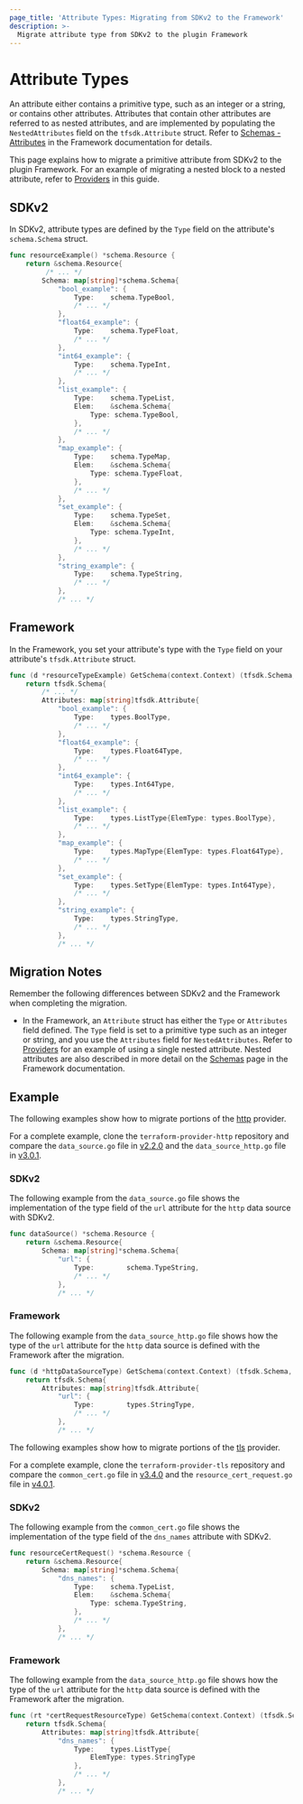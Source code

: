 ```yaml
---
page_title: 'Attribute Types: Migrating from SDKv2 to the Framework'
description: >-
  Migrate attribute type from SDKv2 to the plugin Framework
---
```


# Attribute Types

An attribute either contains a primitive type, such as an integer or a string, or contains other attributes. Attributes
that contain other attributes are referred to as nested attributes, and are implemented by populating the
`NestedAttributes` field on the `tfsdk.Attribute` struct. Refer to
[Schemas - Attributes](/plugin/framework/schemas#type) in the Framework documentation for details.

This page explains how to migrate a primitive attribute from SDKv2 to the plugin Framework. For an example of
migrating a nested block to a nested attribute, refer to [Providers](/plugin/framework/migrating/providers#example-1) in
this guide.

## SDKv2

In SDKv2, attribute types are defined by the `Type` field on the attribute's `schema.Schema` struct.

```go
func resourceExample() *schema.Resource {
    return &schema.Resource{
         /* ... */
        Schema: map[string]*schema.Schema{
            "bool_example": {
                Type:    schema.TypeBool,
                /* ... */
            },
            "float64_example": {
                Type:    schema.TypeFloat,
                /* ... */
            },
            "int64_example": {
                Type:    schema.TypeInt,
                /* ... */
            },
            "list_example": {
                Type:    schema.TypeList,
                Elem:    &schema.Schema{
			        Type: schema.TypeBool,
		        },
                /* ... */
            },
            "map_example": {
                Type:    schema.TypeMap,
                Elem:    &schema.Schema{
			        Type: schema.TypeFloat,
		        },
                /* ... */
            },
            "set_example": {
                Type:    schema.TypeSet,
                Elem:    &schema.Schema{
			        Type: schema.TypeInt,
		        },
                /* ... */
            },
            "string_example": {
                Type:    schema.TypeString,
                /* ... */
            },
            /* ... */
```
## Framework

In the Framework, you set your attribute's type with the `Type` field on your attribute's `tfsdk.Attribute` struct.

```go
func (d *resourceTypeExample) GetSchema(context.Context) (tfsdk.Schema, diag.Diagnostics) {
    return tfsdk.Schema{
        /* ... */
        Attributes: map[string]tfsdk.Attribute{
            "bool_example": {
				Type:    types.BoolType,
				/* ... */
			},
			"float64_example": {
				Type:    types.Float64Type,
				/* ... */
			},
			"int64_example": {
				Type:    types.Int64Type,
				/* ... */
			},
			"list_example": {
				Type:    types.ListType{ElemType: types.BoolType},
				/* ... */
			},
			"map_example": {
				Type:    types.MapType{ElemType: types.Float64Type},
				/* ... */
			},
			"set_example": {
				Type:    types.SetType{ElemType: types.Int64Type},
				/* ... */
			},
			"string_example": {
				Type:    types.StringType,
				/* ... */
			},
            /* ... */
```

## Migration Notes

Remember the following differences between SDKv2 and the Framework when completing the migration.

- In the Framework, an `Attribute` struct has either the `Type` or `Attributes` field defined. The `Type` field is set to
a primitive type such as an integer or string, and you use the `Attributes` field for `NestedAttributes`. Refer to
[Providers](/plugin/framework/migrating/providers#example-1) for an example of using a single
nested attribute. Nested attributes are also described in more detail on the
[Schemas](https://www.terraform.io/plugin/framework/schemas#attributes-1) page in the Framework documentation.

## Example

The following examples show how to migrate portions of the
[http](https://github.com/hashicorp/terraform-provider-http) provider.

For a complete example, clone the
`terraform-provider-http` repository and compare the `data_source.go` file in
[v2.2.0](https://github.com/hashicorp/terraform-provider-http/blob/v2.2.0/internal/provider/data_source.go)
and the `data_source_http.go` file in
[v3.0.1](https://github.com/hashicorp/terraform-provider-http/blob/v3.0.1/internal/provider/data_source_http.go).

### SDKv2

The following example from the `data_source.go` file shows the implementation of the type field of the `url` attribute
for the `http` data source with SDKv2.

```go
func dataSource() *schema.Resource {
    return &schema.Resource{
        Schema: map[string]*schema.Schema{
            "url": {
                Type:        schema.TypeString,
                /* ... */
            },
            /* ... */
```

### Framework

The following example from the `data_source_http.go` file shows how the type of the `url` attribute for the `http` data
source is defined with the Framework after the migration.

```go
func (d *httpDataSourceType) GetSchema(context.Context) (tfsdk.Schema, diag.Diagnostics) {
    return tfsdk.Schema{
        Attributes: map[string]tfsdk.Attribute{
            "url": {
                Type:        types.StringType,
                /* ... */
            },
            /* ... */
```

The following examples show how to migrate portions of the
[tls](https://github.com/hashicorp/terraform-provider-tls) provider.

For a complete example, clone the
`terraform-provider-tls` repository and compare the `common_cert.go` file in
[v3.4.0](https://github.com/hashicorp/terraform-provider-tls/blob/v3.4.0/internal/provider/common_cert.go)
and the `resource_cert_request.go` file in
[v4.0.1](https://github.com/hashicorp/terraform-provider-tls/blob/v4.0.1/internal/provider/resource_cert_request.go).

### SDKv2

The following example from the `common_cert.go` file shows the implementation of the type field of the `dns_names`
attribute with SDKv2.

```go
func resourceCertRequest() *schema.Resource {
    return &schema.Resource{
        Schema: map[string]*schema.Schema{
            "dns_names": {
                Type:    schema.TypeList,
                Elem:    &schema.Schema{
			        Type: schema.TypeString,
		        },
                /* ... */
            },
            /* ... */
```

### Framework

The following example from the `data_source_http.go` file shows how the type of the `url` attribute for the `http` data
source is defined with the Framework after the migration.

```go
func (rt *certRequestResourceType) GetSchema(context.Context) (tfsdk.Schema, diag.Diagnostics) {
    return tfsdk.Schema{
        Attributes: map[string]tfsdk.Attribute{
            "dns_names": {
                Type:    types.ListType{
                    ElemType: types.StringType
                },
                /* ... */
            },
            /* ... */
```
